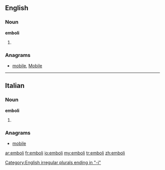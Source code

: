 ==English==

===Noun===
'''emboli'''

# {{plural of|[[embolus]]}}

===Anagrams===
* {{alphagram|beilmo}} [[mobile#English|mobile]], [[Mobile#English|Mobile]]
[[Category:English irregular plurals ending in "-i"]]
----
==Italian==

===Noun===
'''emboli''' {{m}}

# {{plural of|[[embolo]]|lang=Italian}}

===Anagrams===
* {{alphagram|beilmo}} [[mobile#Italian|mobile]]

[[ar:emboli]]
[[fr:emboli]]
[[io:emboli]]
[[my:emboli]]
[[tr:emboli]]
[[zh:emboli]]